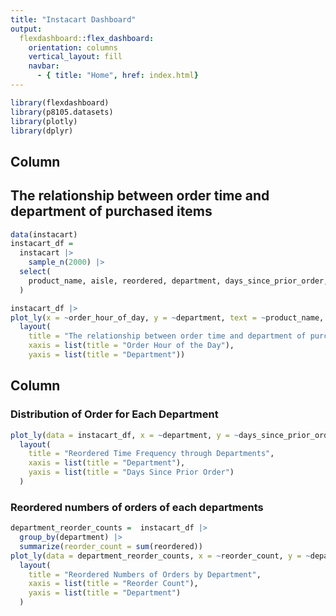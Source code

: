 ```yaml
---
title: "Instacart Dashboard"
output: 
  flexdashboard::flex_dashboard:
    orientation: columns
    vertical_layout: fill
    navbar:
      - { title: "Home", href: index.html}
---
```


```r
library(flexdashboard)
library(p8105.datasets)
library(plotly)
library(dplyr)

```


Column {data-width=500}
-----------------------------------------------------------------------
## The relationship between order time and department of purchased items


```r
data(instacart)
instacart_df = 
  instacart |> 
    sample_n(2000) |>
  select(
    product_name, aisle, reordered, department, days_since_prior_order, order_hour_of_day 
  )

```

```r


instacart_df |>
plot_ly(x = ~order_hour_of_day, y = ~department, text = ~product_name, type = "scatter", mode = "markers", color = ~aisle, colors = "viridis")|>
  layout(
    title = "The relationship between order time and department of purchased items",
    xaxis = list(title = "Order Hour of the Day"),
    yaxis = list(title = "Department"))

```

Column {data-width=500}
-----------------------------------------------------------------------
### Distribution of Order for Each Department

```r
plot_ly(data = instacart_df, x = ~department, y = ~days_since_prior_order, type = "box", text = ~product_name, color = ~department, colors = "viridis") |>
  layout(
    title = "Reordered Time Frequency through Departments",
    xaxis = list(title = "Department"),
    yaxis = list(title = "Days Since Prior Order")
  ) 
```

### Reordered numbers of orders of each departments

```r
department_reorder_counts =  instacart_df |>
  group_by(department) |>
  summarize(reorder_count = sum(reordered))
plot_ly(data = department_reorder_counts, x = ~reorder_count, y = ~department, type = "bar", text = ~reorder_count, color = ~department, colors = "viridis")|>
  layout(
    title = "Reordered Numbers of Orders by Department",
    xaxis = list(title = "Reorder Count"),
    yaxis = list(title = "Department")
  )
```
